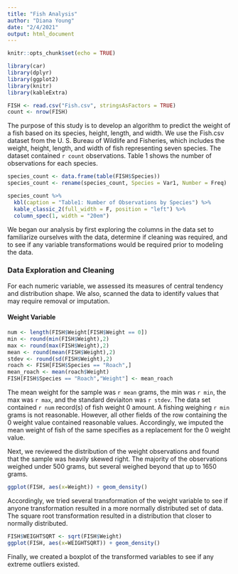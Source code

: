 ```yaml
---
title: "Fish Analysis"
author: "Diana Young"
date: "2/4/2021"
output: html_document
---
```


```r
knitr::opts_chunk$set(echo = TRUE)
```



```r
library(car)
library(dplyr)
library(ggplot2)
library(knitr)
library(kableExtra)
```


``` r
FISH <- read.csv("Fish.csv", stringsAsFactors = TRUE)
count <- nrow(FISH)
```
The purpose of this study is to develop an algorithm to predict the weight of a fish based on its species, height, length, and width.  We use the Fish.csv dataset from the U. S. Bureau of Wildlife and Fisheries, which includes the weight, height, length, and width of fish  representing seven species. The dataset contained `r count` observations.  Table 1 shows the number of observations for each species.  

``` r
species_count <- data.frame(table(FISH$Species))
species_count <- rename(species_count, Species = Var1, Number = Freq)

species_count %>%
  kbl(caption = "Table1: Number of Observations by Species") %>%
  kable_classic_2(full_width = F, position = "left") %>%
  column_spec(1, width = "20em")
```

We began our analysis by first exploring the columns in the data set to familiarize ourselves with the data, determine if cleaning was required, and to see if any variable transformations would be required prior to modeling the data.  



### Data Exploration and Cleaning

For each numeric variable, we assessed its measures of central tendency and distribution shape.  We also, scanned the data to identify values that may require removal or imputation.  

#### Weight Variable
``` r
num <- length(FISH$Weight[FISH$Weight == 0])
min <- round(min(FISH$Weight),2)
max <- round(max(FISH$Weight),2)
mean <- round(mean(FISH$Weight),2)
stdev <- round(sd(FISH$Weight),2)
roach <- FISH[FISH$Species == "Roach",]
mean_roach <- mean(roach$Weight)
FISH[FISH$Species == "Roach","Weight"] <- mean_roach
```
The mean weight for the sample was `r mean` grams, the min was `r min`, the max was `r max`, and the standard deviaiton was `r stdev`.  The data set contained `r num` record(s) of fish weight 0 amount. A fishing weighing `r min` grams is not reasonable. However, all other fields of the row containing the 0 weight value contained reasonable values.  Accordingly, we imputed the mean weight of fish of the same specifies as a replacement for the 0 weight value.  

Next, we reviewed the distribution of the weight observations and found that the sample was heavily skewed right.   The majority of the observations weighed under 500 grams, but several weighed beyond that up to 1650 grams.    

``` r
ggplot(FISH, aes(x=Weight)) + geom_density()


```




Accordingly, we tried several transformation of the weight variable to see if anyone transformation resulted in a more normally distributed set of data.  The square root transformation resulted in a distribution that closer to normally distributed.  



``` r
FISH$WEIGHTSQRT <- sqrt(FISH$Weight)
ggplot(FISH, aes(x=WEIGHTSQRT)) + geom_density()


```

Finally, we created a boxplot of the transformed variables to see if any extreme outliers existed.  

